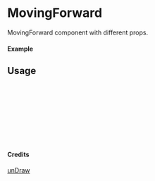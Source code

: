 
<Meta of={MovingForward} title="unDraw/MovingForward" />

# MovingForward

MovingForward component with different props.

#### Example

<Canvas of={MovingForward.Primary} />

## Usage

```ts
import { MovingForward } from "yadl-ui";

const Example = () => {
  return (
      <MovingForward />
  );
};

export default Example;
```

#### Credits
[unDraw](https://undraw.co/illustrations)
